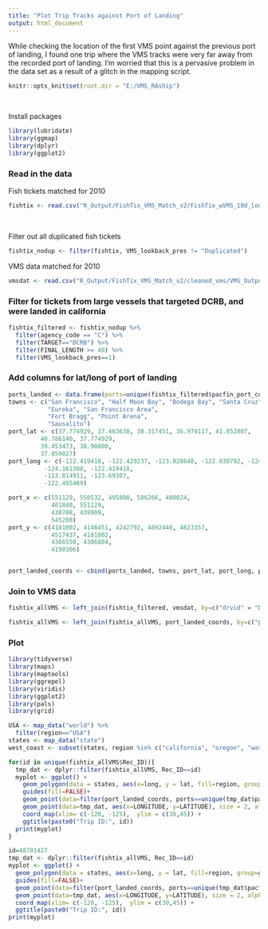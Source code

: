 ```yaml
---
title: "Plot Trip Tracks against Port of Landing"
output: html_document
---
```


While checking the location of the first VMS point against the previous port of landing, I found one trip where the VMS tracks were very far away from the recorded port of landing. I'm worried that this is a pervasive problem in the data set as a result of a glitch in the mapping script. 


```r
knitr::opts_knit$set(root.dir = "E:/VMS_RAship") 
```
<br>

Install packages
```r
library(lubridate)
library(ggmap)
library(dplyr)
library(ggplot2)
```


### Read in the data

Fish tickets matched for 2010
```r
fishtix <- read.csv("R_Output/FishTix_VMS_Match_v2/FishTix_wVMS_10d_lookback_2010.csv")
```
<br>

Filter out all duplicated fish tickets
```r
fishtix_nodup <- filter(fishtix, VMS_lookback_pres != "Duplicated")
```




VMS data matched for 2010
```r
vmsdat <- read.csv("R_Output/FishTix_VMS_Match_v2/cleaned_vms/VMS_Outputs_wTARGET_10d_lookback_2010_cleaned.csv")
```



### Filter for tickets from large vessels that targeted DCRB, and were landed in california
```r
fishtix_filtered <- fishtix_nodup %>%
  filter(agency_code == "C") %>%
  filter(TARGET=="DCRB") %>%
  filter(FINAL_LENGTH >= 40) %>%
  filter(VMS_lookback_pres==1)
```





### Add columns for lat/long of port of landing

```r
ports_landed <- data.frame(ports=unique(fishtix_filtered$pacfin_port_code))
towns <- c("San Francisco", "Half Moon Bay", "Bodega Bay", "Santa Cruz", "Crescent City", 
           "Eureka", "San Francisco Area",
           "Fort Bragg", "Point Arena",
           "Sausalito")
port_lat <- c(37.774929, 37.463638, 38.317451, 36.974117, 41.852807,
         40.786140, 37.774929,
         39.453473, 38.90880,
         37.859027)
port_long <- c(-122.419418, -122.429237, -123.028648, -122.030792, -124.149862,
          -124.161308, -122.419418,
          -123.814911, -123.69307,
          -122.485469)

port_x <- c(551129, 550532, 495800, 586266, 400024,
            401840, 551129,
            430708, 439909,
            545280)
port_y <- c(4181002, 4146451, 4242792, 4092440, 4623357,
            4517437, 4181002,
            4366550, 4306884,
            4190306)


port_landed_coords <- cbind(ports_landed, towns, port_lat, port_long, port_x, port_y)
```



### Join to VMS data 

```r
fishtix_allVMS <- left_join(fishtix_filtered, vmsdat, by=c("drvid" = "DOCNUM", "Rec_ID"="Rec_ID"))
```
```r
fishtix_allVMS <- left_join(fishtix_allVMS, port_landed_coords, by=c("pacfin_port_code" = "ports"))
```


### Plot

```r
library(tidyverse)
library(maps)
library(maptools)
library(ggrepel)
library(viridis)
library(ggplot2)
library(pals)
library(grid)
```


```r
USA <- map_data("world") %>% 
  filter(region=="USA")
states <- map_data("state")
west_coast <- subset(states, region %in% c("california", "oregon", "washington"))
```

```r
for(id in unique(fishtix_allVMS$Rec_ID)){
  tmp_dat <- dplyr::filter(fishtix_allVMS, Rec_ID==id)
  myplot <- ggplot() +
    geom_polygon(data = states, aes(x=long, y = lat, fill=region, group=group), color=" grey37", alpha=0.3) +
    guides(fill=FALSE)+
    geom_point(data=filter(port_landed_coords, ports==unique(tmp_dat$pacfin_port_code)), aes(x=port_long, y=port_lat), size=2, col="red") +
    geom_point(data=tmp_dat, aes(x=LONGITUDE, y=LATITUDE), size = 2, alpha = 0.7, col="blue") + 
    coord_map(xlim= c(-120, -125),  ylim = c(30,45)) +
    ggtitle(paste0("Trip ID:", id))
  print(myplot)
}
```


```r
id=48701427
tmp_dat <- dplyr::filter(fishtix_allVMS, Rec_ID==id)
myplot <- ggplot() +
  geom_polygon(data = states, aes(x=long, y = lat, fill=region, group=group), color=" grey37", alpha=0.3) +
  guides(fill=FALSE)+
  geom_point(data=filter(port_landed_coords, ports==unique(tmp_dat$pacfin_port_code)), aes(x=port_long, y=port_lat), size=2, col="red") +
  geom_point(data=tmp_dat, aes(x=LONGITUDE, y=LATITUDE), size = 2, alpha = 0.7, col="blue") + 
  coord_map(xlim= c(-120, -125),  ylim = c(30,45)) +
  ggtitle(paste0("Trip ID:", id))
print(myplot)
```






